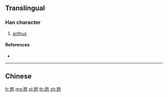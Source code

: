 {{character info/new}}
{{also|鷚}}
==Translingual==

===Han character===
{{Han char|rn=196|rad=鸟|as=11|sn=16|four=|canj=SHPYM}}

# [[anthus]]

====References====
* {{Han ref|kx=1505.141|hdz=74659.090|uh=9E68|ud=40552}}

----

==Chinese==
{{zh-see|鷚}}

[[fr:鹨]]
[[mg:鹨]]
[[pl:鹨]]
[[th:鹨]]
[[zh:鹨]]